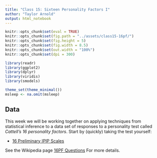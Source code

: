 ```yaml
---
title: "Class 15: Sixteen Personality Factors I"
author: "Taylor Arnold"
output: html_notebook
---
```


```r
knitr::opts_chunk$set(eval = TRUE)
knitr::opts_chunk$set(fig.path = "../assets/class15-16pf/")
knitr::opts_chunk$set(fig.height = 5)
knitr::opts_chunk$set(fig.width = 8.5)
knitr::opts_chunk$set(out.width = "100%")
knitr::opts_chunk$set(dpi = 300)
```

```r
library(readr)
library(ggplot2)
library(dplyr)
library(viridis)
library(smodels)

theme_set(theme_minimal())
msleep <- na.omit(msleep)
```

## Data

This week we will be working together on applying techniques from statistical
inference to a data set of responses to a personality test called *Cattell's 16
personality factors*. Start by (quickly) taking the test yourself:

- [16 Preliminary IPIP Scales](https://openpsychometrics.org/tests/16PF.php)

See the Wikipedia page [16PF Questions](https://en.wikipedia.org/wiki/16PF_Questionnaire)
For more details.
